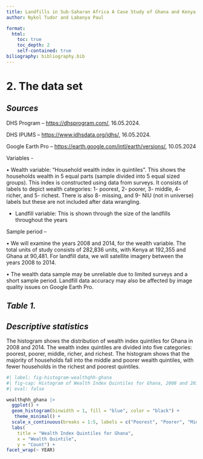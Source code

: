 ```yaml
---
title: Landfills in Sub-Saharan Africa A Case Study of Ghana and Kenya
author: Nykol Tudor and Labanya Paul

format: 
  html: 
    toc: true
    toc_depth: 2
    self-contained: true
biliography: bibliography.bib
---
```


# 2. The data set

## *Sources*

DHS Program – <https://dhsprogram.com/>, 16.05.2024.

DHS IPUMS – <https://www.idhsdata.org/idhs/>, 16.05.2024.

Google Earth Pro – <https://earth.google.com/intl/earth/versions/>, 10.05.2024

Variables -

• Wealth variable: “Household wealth index in quintiles”. This shows the households wealth in 5 equal parts (sample divided into 5 equal sized groups). This index is constructed using data from surveys. It consists of labels to depict wealth categories: 1- poorest, 2- poorer, 3- middle, 4- richer, and 5- richest. There is also 8- missing, and 9- NIU (not in universe) labels but these are not included after data wrangling.

-   Landfill variable: This is shown through the size of the landfills throughout the years

Sample period –

• We will examine the years 2008 and 2014, for the wealth variable. The total units of study consists of 282,836 units, with Kenya at 192,355 and Ghana at 90,481. For landfill data, we will satellite imagery between the years 2008 to 2014.

• The wealth data sample may be unreliable due to limited surveys and a short sample period. Landfill data accuracy may also be affected by image quality issues on Google Earth Pro.

## *Table 1.*

## *Descriptive statistics*

The histogram shows the distribution of wealth index quintiles for Ghana in 2008 and 2014. The wealth index quintiles are divided into five categories: poorest, poorer, middle, richer, and richest. The histogram shows that the majority of households fall into the middle and poorer wealth quintiles, with fewer households in the richest and poorest quintiles.

```r
#| label: fig-histogram-wealthqhh-ghana
#| fig-cap: Histogram of Wealth Index Quintiles for Ghana, 2008 and 2014
#| eval: false

wealthqhh_ghana |> 
  ggplot() +
  geom_histogram(binwidth = 1, fill = "blue", color = "black") +
   theme_minimal() +
  scale_x_continuous(breaks = 1:5, labels = c("Poorest", "Poorer", "Middle", "Richer", "Richest")) +
  labs(
    title = "Wealth Index Quintiles for Ghana", 
    x = "Wealth Quintile", 
    y = "Count") +
facet_wrap(~ YEAR)

```
